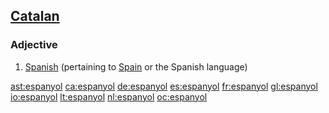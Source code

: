 ==[[Catalan]]==
===Adjective===
{{ca-adj}}

# [[Spanish]] (pertaining to [[Spain]] or the Spanish language)

[[ast:espanyol]]
[[ca:espanyol]]
[[de:espanyol]]
[[es:espanyol]]
[[fr:espanyol]]
[[gl:espanyol]]
[[io:espanyol]]
[[lt:espanyol]]
[[nl:espanyol]]
[[oc:espanyol]]